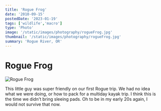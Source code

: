 ```yaml
---
title: 'Rogue Frog'
date: '2010-09-15'
postedDate: '2023-01-19'
tags: ['wildlife','macro']
type: 'Photo'
image: '/static/images/photography/rogueFrog.jpg'
thumbnail: '/static/images/photography/rogueFrog.jpg'
summary: 'Rogue River, OR'
---
```


# Rogue Frog

![Rogue Frog](/static/images/photography/rogueFrog.jpg)

This little guy was super friendly on our first Rogue trip. We had no idea what we were doing, or how to pack for a multiday kayak trip. I think this is the time we didn't bring sleeing pads. Oh to be in my early 20s again, I would not survive that now.